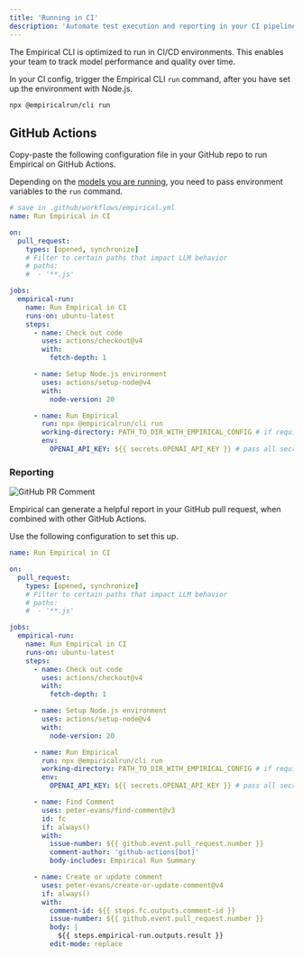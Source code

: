 ```yaml
---
title: 'Running in CI'
description: 'Automate test execution and reporting in your CI pipeline'
---
```


The Empirical CLI is optimized to run in CI/CD environments. This enables your team to
track model performance and quality over time.

In your CI config, trigger the Empirical CLI `run` command, after you have set up the
environment with Node.js.

```sh
npx @empiricalrun/cli run
```

## GitHub Actions

Copy-paste the following configuration file in your GitHub repo to run Empirical on
GitHub Actions.

Depending on the [models you are running](./models/basics), you need to pass environment
variables to the `run` command.

```yaml
# save in .github/workflows/empirical.yml
name: Run Empirical in CI

on:
  pull_request:
    types: [opened, synchronize]
    # Filter to certain paths that impact LLM behavior
    # paths:
    #  - '**.js'

jobs:
  empirical-run:
    name: Run Empirical in CI
    runs-on: ubuntu-latest
    steps:
      - name: Check out code
        uses: actions/checkout@v4
        with:
          fetch-depth: 1

      - name: Setup Node.js environment
        uses: actions/setup-node@v4
        with:
          node-version: 20

      - name: Run Empirical
        run: npx @empiricalrun/cli run
        working-directory: PATH_TO_DIR_WITH_EMPIRICAL_CONFIG # if required
        env:
          OPENAI_API_KEY: ${{ secrets.OPENAI_API_KEY }} # pass all secrets
```

### Reporting

![GitHub PR Comment](./images/github-pr-comment.png)

Empirical can generate a helpful report in your GitHub pull request, when combined
with other GitHub Actions.

Use the following configuration to set this up.

```yaml
name: Run Empirical in CI

on:
  pull_request:
    types: [opened, synchronize]
    # Filter to certain paths that impact LLM behavior
    # paths:
    #  - '**.js'

jobs:
  empirical-run:
    name: Run Empirical in CI
    runs-on: ubuntu-latest
    steps:
      - name: Check out code
        uses: actions/checkout@v4
        with:
          fetch-depth: 1

      - name: Setup Node.js environment
        uses: actions/setup-node@v4
        with:
          node-version: 20

      - name: Run Empirical
        run: npx @empiricalrun/cli run
        working-directory: PATH_TO_DIR_WITH_EMPIRICAL_CONFIG # if required
        env:
          OPENAI_API_KEY: ${{ secrets.OPENAI_API_KEY }} # pass all secrets

      - name: Find Comment
        uses: peter-evans/find-comment@v3
        id: fc
        if: always()
        with:
          issue-number: ${{ github.event.pull_request.number }}
          comment-author: 'github-actions[bot]'
          body-includes: Empirical Run Summary

      - name: Create or update comment
        uses: peter-evans/create-or-update-comment@v4
        if: always()
        with:
          comment-id: ${{ steps.fc.outputs.comment-id }}
          issue-number: ${{ github.event.pull_request.number }}
          body: |
            ${{ steps.empirical-run.outputs.result }}
          edit-mode: replace
```
